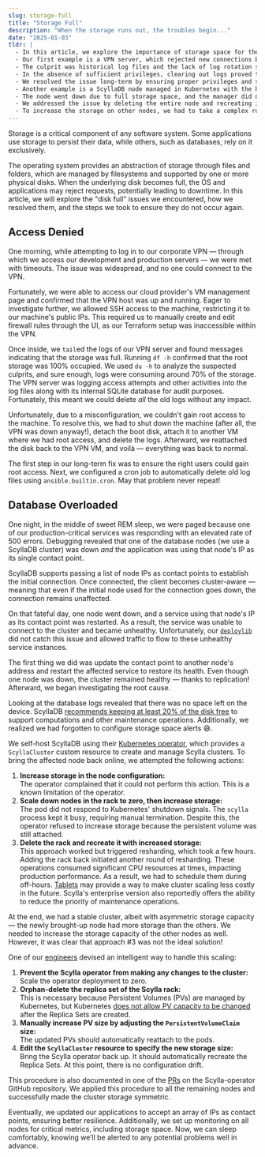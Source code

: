 ```yaml
---
slug: storage-full
title: "Storage Full"
description: "When the storage runs out, the troubles begin..."
date: "2025-01-03"
tldr: |
  - In this article, we explore the importance of storage space for the smooth running of applications.
  - Our first example is a VPN server, which rejected new connections because it ran out of space.
  - The culprit was historical log files and the lack of log rotation setup.
  - In the absence of sufficient privileges, clearing out logs proved to be tricky, and we had to attach the disk to another VM where we had the necessary privileges to delete the logs.
  - We resolved the issue long-term by ensuring proper privileges and setting up a cron job for log rotation.
  - Another example is a ScyllaDB node managed in Kubernetes with the help of the ScyllaDB operator.
  - The node went down due to full storage space, and the manager did not support an in-place storage upgrade.
  - We addressed the issue by deleting the entire node and recreating it with increased storage, but this left the cluster in an asymmetric state where the new node had more storage than the existing ones.
  - To increase the storage on other nodes, we had to take a complex route by bypassing the operator and acting as operators ourselves.
---
```


Storage is a critical component of any software system. Some applications use storage to persist their data, while others, such as databases, rely on it exclusively.

The operating system provides an abstraction of storage through files and folders, which are managed by filesystems and supported by one or more physical disks. When the underlying disk becomes full, the OS and applications may reject requests, potentially leading to downtime. In this article, we will explore the "disk full" issues we encountered, how we resolved them, and the steps we took to ensure they do not occur again.

## Access Denied

One morning, while attempting to log in to our corporate VPN — through which we access our development and production servers — we were met with timeouts. The issue was widespread, and no one could connect to the VPN.

Fortunately, we were able to access our cloud provider's VM management page and confirmed that the VPN host was up and running. Eager to investigate further, we allowed SSH access to the machine, restricting it to our machine's public IPs. This required us to manually create and edit firewall rules through the UI, as our Terraform setup was inaccessible within the VPN.

Once inside, we `tail`ed the logs of our VPN server and found messages indicating that the storage was full. Running `df -h` confirmed that the root storage was 100% occupied. We used `du -h` to analyze the suspected culprits, and sure enough, logs were consuming around 70% of the storage. The VPN server was logging access attempts and other activities into the log files along with its internal SQLite database for audit purposes. Fortunately, this meant we could delete _all_ the old logs without any impact.

Unfortunately, due to a misconfiguration, we couldn't gain root access to the machine. To resolve this, we had to shut down the machine (after all, the VPN was down anyway!), detach the boot disk, attach it to another VM where we had root access, and delete the logs. Afterward, we reattached the disk back to the VPN VM, and voilà — everything was back to normal.

The first step in our long-term fix was to ensure the right users could gain root access. Next, we configured a cron job to automatically delete old log files using `ansible.builtin.cron`. May that problem never repeat!

## Database Overloaded

One night, in the middle of sweet REM sleep, we were paged because one of our production-critical services was responding with an elevated rate of 500 errors. Debugging revealed that one of the database nodes (we use a ScyllaDB cluster) was down _and_ the application was using that node's IP as its single contact point.

ScyllaDB supports passing a list of node IPs as contact points to establish the initial connection. Once connected, the client becomes cluster-aware — meaning that even if the initial node used for the connection goes down, the connection remains unaffected.

On that fateful day, one node went down, and a service using that node's IP as its contact point was restarted. As a result, the service was unable to connect to the cluster and became unhealthy. Unfortunately, our [`deploylib`](/blog/you-have-built-kubernetes-sir) did not catch this issue and allowed traffic to flow to these unhealthy service instances.

The first thing we did was update the contact point to another node's address and restart the affected service to restore its health. Even though one node was down, the cluster remained healthy — thanks to replication! Afterward, we began investigating the root cause.

Looking at the database logs revealed that there was no space left on the device. ScyllaDB [recommends keeping at least 20% of the disk free](https://opensource.docs.scylladb.com/stable/getting-started/system-requirements.html#disk-space) to support computations and other maintenance operations. Additionally, we realized we had forgotten to configure storage space alerts 😅.

We self-host ScyllaDB using their [Kubernetes operator](https://github.com/scylladb/scylla-operator), which provides a `ScyllaCluster` custom resource to create and manage Scylla clusters. To bring the affected node back online, we attempted the following actions:

1. **Increase storage in the node configuration:**  
   The operator complained that it could not perform this action. This is a known limitation of the operator.
2. **Scale down nodes in the rack to zero, then increase storage:**  
   The pod did not respond to Kubernetes' shutdown signals. The `scylla` process kept it busy, requiring manual termination. Despite this, the operator refused to increase storage because the persistent volume was still attached.
3. **Delete the rack and recreate it with increased storage:**  
   This approach worked but triggered resharding, which took a few hours. Adding the rack back initiated another round of resharding. These operations consumed significant CPU resources at times, impacting production performance. As a result, we had to schedule them during off-hours. [Tablets](https://opensource.docs.scylladb.com/stable/architecture/tablets.html) may provide a way to make cluster scaling less costly in the future. Scylla's enterprise version also reportedly offers the ability to reduce the priority of maintenance operations.

At the end, we had a stable cluster, albeit with asymmetric storage capacity — the newly brought-up node had more storage than the others. We needed to increase the storage capacity of the other nodes as well. However, it was clear that approach #3 was not the ideal solution!

One of our [engineers](https://www.linkedin.com/in/gregdaydevops/) devised an intelligent way to handle this scaling:

1. **Prevent the Scylla operator from making any changes to the cluster:**  
   Scale the operator deployment to zero.
2. **Orphan-delete the replica set of the Scylla rack:**  
   This is necessary because Persistent Volumes (PVs) are managed by Kubernetes, but Kubernetes [does not allow PV capacity to be changed](https://github.com/helm/helm/issues/7998) after the Replica Sets are created.
3. **Manually increase PV size by adjusting the `PersistentVolumeClaim` size:**  
   The updated PVs should automatically reattach to the pods.
4. **Edit the `ScyllaCluster` resource to specify the new storage size:**  
   Bring the Scylla operator back up. It should automatically recreate the Replica Sets. At this point, there is no configuration drift.

This procedure is also documented in one of the [PRs](https://github.com/scylladb/scylla-operator/pull/2243) on the Scylla-operator GitHub repository. We applied this procedure to all the remaining nodes and successfully made the cluster storage symmetric.

Eventually, we updated our applications to accept an array of IPs as contact points, ensuring better resilience. Additionally, we set up monitoring on all nodes for critical metrics, including storage space. Now, we can sleep comfortably, knowing we’ll be alerted to any potential problems well in advance.
